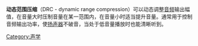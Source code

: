 {{Unreferenced|time=2017-06-04T10:15:42+00:00}}
'''动态范围压缩'''（DRC - dynamic range compression）可以动态调整[[音频|音频]]输出幅值，在音量大时压制音量在某一范围内，在音量小时适当提升音量。通常用于控制音频输出功率，使[[扬声器|扬声器]]不破音，当处于低音量播放时也能清晰听到。

{{双向无线电}}
{{stub}}
[[Category:声学|Category:声学]]